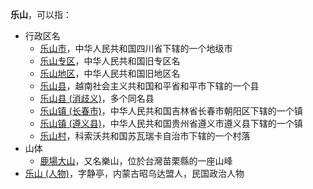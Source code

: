 {{Distinguish|Leshan}} 
'''乐山'''，可以指：
*行政区名
**[[乐山市|乐山市]]，中华人民共和国四川省下辖的一个地级市
**[[乐山专区|乐山专区]]，中华人民共和国旧专区名
**[[乐山地区|乐山地区]]，中华人民共和国旧地区名
**[[乐山县|乐山县]]，越南社会主义共和国和平省和平市下辖的一个县
**[[乐山县_(消歧义)|乐山县 (消歧义)]]，多个同名县
**[[乐山镇_(长春市)|乐山镇 (长春市)]]，中华人民共和国吉林省长春市朝阳区下辖的一个镇
**[[乐山镇_(遵义县)|乐山镇 (遵义县)]]，中华人民共和国贵州省遵义市遵义县下辖的一个镇
**[[乐山村|乐山村]]，科索沃共和国苏瓦瑞卡自治市下辖的一个村落
*山体
**[[鹿場大山|鹿場大山]]，又名樂山，位於台灣苗栗縣的一座山峰
* [[乐山_(人物)|乐山 (人物)]]，字静亭，内蒙古昭乌达盟人，民国政治人物

{{Disambig|Cat=二字地名消歧义}}